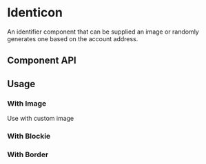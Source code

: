 

# Identicon

An identifier component that can be supplied an image or randomly generates one based on the account address.

<Canvas>
  <Story id="ui-components-ui-identicon-identicon-stories-js--default-story" />
</Canvas>

## Component API

<ArgsTable of={Identicon} />

## Usage

### With Image

Use with custom image

<Canvas>
  <Story id="ui-components-ui-identicon-identicon-stories-js--with-image" />
</Canvas>

### With Blockie

<Canvas>
  <Story id="ui-components-ui-identicon-identicon-stories-js--with-blockie" />
</Canvas>

### With Border

<Canvas>
  <Story id="ui-components-ui-identicon-identicon-stories-js--with-border" />
</Canvas>
